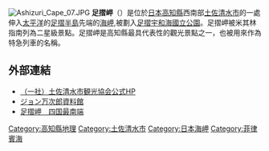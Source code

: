 [[File:Ashizuri_Cape_07.JPG|thumb]]
'''足摺岬'''（{{jpn|j=足摺岬|hg=あしずりみさき|rm=Ashizurimisaki|f=y}}）是位於[[日本|日本]][[高知縣|高知縣]]西南部[[土佐清水市|土佐清水市]]的一處伸入[[太平洋|太平洋]]的[[足摺半島|足摺半島]]先端的[[海岬|海岬]],被劃入[[足摺宇和海國立公園|足摺宇和海國立公園]]。足摺岬被米其林指南列為二星級景點。足摺岬是高知縣最具代表性的觀光景點之一，也被用來作為特急列車的名稱。

== 外部連結 ==
{{wikivoyage|en:Cape Ashizuri|足摺岬{{en icon}}}}
{{commonscat|Cape_Ashizuri}}
* [http://www.shimizu-kankou.com/ （一社）土佐清水市観光協会公式HP] {{Wayback|url=http://www.shimizu-kankou.com/ |date=20170520165819 }}
* [http://www.johnmung.info/ ジョン万次郎資料館] {{Wayback|url=http://www.johnmung.info/ |date=20170421152351 }}
* [http://www.kojyanto.net/kochi_inf/kanko/ashizuri/ 足摺岬　四国最南端] {{Wayback|url=http://www.kojyanto.net/kochi_inf/kanko/ashizuri/ |date=20160308094005 }}

{{coord|32|43|24|N|133|1|12|E|type:landmark_region:JP-39|display=title}}
[[Category:高知縣地理|Category:高知縣地理]]
[[Category:土佐清水市|Category:土佐清水市]]
[[Category:日本海岬|Category:日本海岬]]
[[Category:菲律賓海|Category:菲律賓海]]